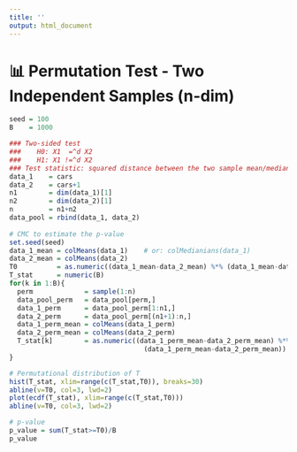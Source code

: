 ```yaml
---
title: ''
output: html_document
---
```


# 📊 **Permutation Test - Two Independent Samples (n-dim)**

```r
seed = 100
B    = 1000

### Two-sided test 
###    H0: X1  =^d X2
###    H1: X1 !=^d X2
### Test statistic: squared distance between the two sample mean/median vectors
data_1    = cars
data_2    = cars+1
n1        = dim(data_1)[1]
n2        = dim(data_2)[1]
n         = n1+n2
data_pool = rbind(data_1, data_2)
  
# CMC to estimate the p-value 
set.seed(seed)
data_1_mean = colMeans(data_1)    # or: colMedianians(data_1)
data_2_mean = colMeans(data_2) 
T0          = as.numeric((data_1_mean-data_2_mean) %*% (data_1_mean-data_2_mean))
T_stat      = numeric(B)
for(k in 1:B){
  perm             = sample(1:n)
  data_pool_perm   = data_pool[perm,]
  data_1_perm      = data_pool_perm[1:n1,]
  data_2_perm      = data_pool_perm[(n1+1):n,]
  data_1_perm_mean = colMeans(data_1_perm)
  data_2_perm_mean = colMeans(data_2_perm)
  T_stat[k]        = as.numeric((data_1_perm_mean-data_2_perm_mean) %*% 
                                  (data_1_perm_mean-data_2_perm_mean))
}

# Permutational distribution of T
hist(T_stat, xlim=range(c(T_stat,T0)), breaks=30)
abline(v=T0, col=3, lwd=2)
plot(ecdf(T_stat), xlim=range(c(T_stat,T0)))
abline(v=T0, col=3, lwd=2)

# p-value
p_value = sum(T_stat>=T0)/B
p_value
```
